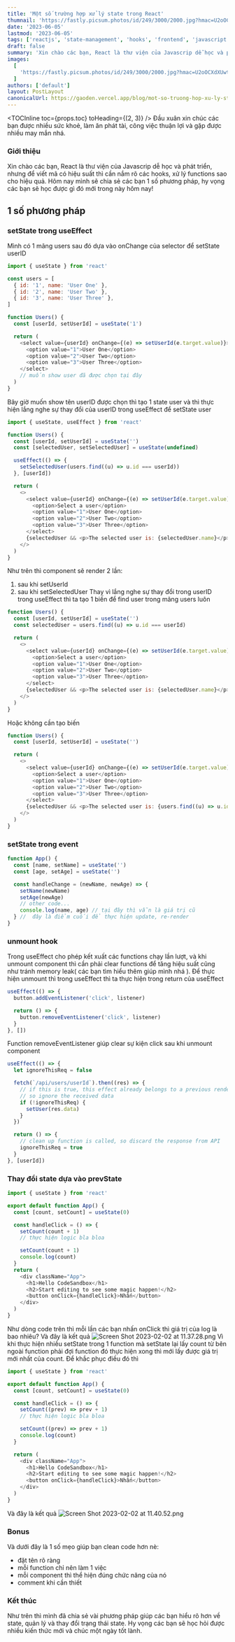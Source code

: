 ```yaml
---
title: 'Một số trường hợp xử lý state trong React'
thumnail: 'https://fastly.picsum.photos/id/249/3000/2000.jpg?hmac=U2oOCXdXUwt6ftKMC4icF6eS8dGDUZJM_0-qi0JEqjk'
date: '2023-06-05'
lastmod: '2023-06-05'
tags: ['reactjs', 'state-management', 'hooks', 'frontend', 'javascript']
draft: false
summary: 'Xin chào các bạn, React là thư viện của Javascrip dễ học và phát triển, nhưng để viết mã có hiệu suất thì cần nắm rõ các hooks, xử lý functions sao cho hiệu quả. Hôm nay mình sẽ chia sẻ các bạn 1 số phương pháp, hy vọng các bạn sẽ học được gì đó mới trong này hôm nay!'
images:
  [
    'https://fastly.picsum.photos/id/249/3000/2000.jpg?hmac=U2oOCXdXUwt6ftKMC4icF6eS8dGDUZJM_0-qi0JEqjk',
  ]
authors: ['default']
layout: PostLayout
canonicalUrl: https://gaoden.vercel.app/blog/mot-so-truong-hop-xu-ly-state-trong-react
---
```


<TOCInline toc={props.toc} toHeading={(2, 3)} />
Đầu xuân xin chúc các bạn được nhiều sức khoẻ, làm ăn phát tài, công việc thuận lợi và gặp được nhiều
may mắn nhá.

### Giới thiệu

Xin chào các bạn, React là thư viện của Javascrip dễ học và phát triển, nhưng để viết mã có hiệu suất thì cần nắm rõ các hooks, xử lý functions sao cho hiệu quả. Hôm nay mình sẽ chia sẻ các bạn 1 số phương pháp, hy vọng các bạn sẽ học được gì đó mới trong này hôm nay!

## 1 số phương pháp

### setState trong useEffect

Mình có 1 mãng users sau đó dựa vào onChange của selector để setState userID

```javascript
import { useState } from 'react'

const users = [
  { id: '1', name: 'User One' },
  { id: '2', name: 'User Two' },
  { id: '3', name: 'User Three' },
]

function Users() {
  const [userId, setUserId] = useState('1')

  return (
    <select value={userId} onChange={(e) => setUserId(e.target.value)}>
      <option value="1">User One</option>
      <option value="2">User Two</option>
      <option value="3">User Three</option>
    </select>
    // muốn show user đã được chọn tại đây
  )
}
```

Bây giờ muốn show tên userID được chọn thì tạo 1 state user và thì thực hiện lắng nghe sự thay đổi của userID trong useEffect để setState user

```javascript
import { useState, useEffect } from 'react'

function Users() {
  const [userId, setUserId] = useState('')
  const [selectedUser, setSelectedUser] = useState(undefined)

  useEffect(() => {
    setSelectedUser(users.find((u) => u.id === userId))
  }, [userId])

  return (
    <>
      <select value={userId} onChange={(e) => setUserId(e.target.value)}>
        <option>Select a user</option>
        <option value="1">User One</option>
        <option value="2">User Two</option>
        <option value="3">User Three</option>
      </select>
      {selectedUser && <p>The selected user is: {selectedUser.name}</p>}
    </>
  )
}
```

Như trên thì component sẽ render 2 lần:

1.  sau khi setUserId
2.  sau khi setSelectedUser
    Thay vì lắng nghe sự thay đổi trong userID trong useEffect thì ta tạo 1 biến để find user trong mãng users luôn

```javascript
function Users() {
  const [userId, setUserId] = useState('')
  const selectedUser = users.find((u) => u.id === userId)

  return (
    <>
      <select value={userId} onChange={(e) => setUserId(e.target.value)}>
        <option>Select a user</option>
        <option value="1">User One</option>
        <option value="2">User Two</option>
        <option value="3">User Three</option>
      </select>
      {selectedUser && <p>The selected user is: {selectedUser.name}</p>}
    </>
  )
}
```

Hoặc không cần tạo biến

```javascript
function Users() {
  const [userId, setUserId] = useState('')

  return (
    <>
      <select value={userId} onChange={(e) => setUserId(e.target.value)}>
        <option>Select a user</option>
        <option value="1">User One</option>
        <option value="2">User Two</option>
        <option value="3">User Three</option>
      </select>
      {selectedUser && <p>The selected user is: {users.find((u) => u.id === userId)}</p>}
    </>
  )
}
```

### setState trong event

```javascript
function App() {
  const [name, setName] = useState('')
  const [age, setAge] = useState('')

  const handleChange = (newName, newAge) => {
    setName(newName)
    setAge(newAge)
    // other code...
    console.log(name, age) // tại đây thì vẫn là giá trị cũ
  } //  đây là điểm cuối để thực hiện update, re-render
}
```

### unmount hook

Trong useEffect cho phép kết xuất các functions chạy lần lượt, và khi unmount component thì cần phải clear functions để tăng hiệu suất cũng như tránh memory leak( các bạn tìm hiểu thêm giúp mình nhá ). Để thực hiện unmount thì trong useEffect thì ta thực hiện trong return của useEffect

```javascript
useEffect(() => {
  button.addEventListener('click', listener)

  return () => {
    button.removeEventListener('click', listener)
  }
}, [])
```

Function removeEventListener giúp clear sự kiện click sau khi unmount component

```javascript
useEffect(() => {
  let ignoreThisReq = false

  fetch(`/api/users/userId`).then((res) => {
    // if this is true, this effect already belongs to a previous render
    // so ignore the received data
    if (!ignoreThisReq) {
      setUser(res.data)
    }
  })

  return () => {
    // clean up function is called, so discard the response from API
    ignoreThisReq = true
  }
}, [userId])
```

### Thay đổi state dựa vào prevState

```javascript
import { useState } from 'react'

export default function App() {
  const [count, setCount] = useState(0)

  const handleClick = () => {
    setCount(count + 1)
    // thực hiện logic bla bloa

    setCount(count + 1)
    console.log(count)
  }
  return (
    <div className="App">
      <h1>Hello CodeSandbox</h1>
      <h2>Start editing to see some magic happen!</h2>
      <button onClick={handleClick}>Nhấn</button>
    </div>
  )
}
```

Như dòng code trên thì mỗi lần các bạn nhấn onClick thì giá trị của log là bao nhiêu?
Và đây là kết quả
![Screen Shot 2023-02-02 at 11.37.28.png](https://images.viblo.asia/d5691c11-053e-48e6-80e6-44857721f53b.png)
Vì khi thực hiện nhiều setState trong 1 function mà setState lại lấy count từ bên ngoài function phải đợi function đó thực hiện xong thì mới lấy được giá trị mới nhất của count. Để khắc phục điều đó thì

```javascript
import { useState } from 'react'

export default function App() {
  const [count, setCount] = useState(0)

  const handleClick = () => {
    setCount((prev) => prev + 1)
    // thực hiện logic bla bloa

    setCount((prev) => prev + 1)
    console.log(count)
  }

  return (
    <div className="App">
      <h1>Hello CodeSandbox</h1>
      <h2>Start editing to see some magic happen!</h2>
      <button onClick={handleClick}>Nhấn</button>
    </div>
  )
}
```

Và đây là kết quả
![Screen Shot 2023-02-02 at 11.40.52.png](https://images.viblo.asia/51f149c3-8f40-4764-b68d-117da327a1b3.png)

### Bonus

Và dưới đây là 1 số mẹo giúp bạn clean code hơn nè:

- đặt tên rõ ràng
- mỗi function chỉ nên làm 1 việc
- mỗi component thì thể hiện đúng chức năng của nó
- comment khi cần thiết

### Kết thúc

Như trên thì mình đã chia sẻ vài phương pháp giúp các bạn hiểu rõ hơn về state, quản lý và thay đổi trạng thái state. Hy vọng các bạn sẽ học hỏi được nhiều kiến thức mới và chúc một ngày tốt lành.
